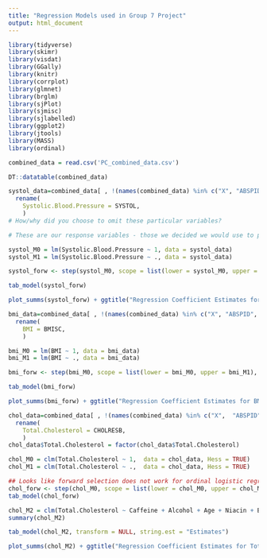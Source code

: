 ```yaml
---
title: "Regression Models used in Group 7 Project"
output: html_document
---
```



```r
library(tidyverse)
library(skimr)
library(visdat)
library(GGally)
library(knitr)
library(corrplot)
library(glmnet)
library(brglm)
library(sjPlot)
library(sjmisc)
library(sjlabelled)
library(ggplot2)
library(jtools)
library(MASS)
library(ordinal)
```


```r
combined_data = read.csv('PC_combined_data.csv')
```

```r
DT::datatable(combined_data)
```

```r
systol_data=combined_data[ , !(names(combined_data) %in% c("X", "ABSPID", "ABSHID", "BMISC", "HCHOLBC", "CHOLRESB", "CHOLNTR", "HDLCHREB", "LDLNTR", "LDLRESB", "DIASTOL", "HSUGBC", "BMR", "EIBMR1", "EIBMR2"))] %>% 
  rename(
    Systolic.Blood.Pressure = SYSTOL,
    )
# How/why did you choose to omit these particular variables?

# These are our response variables - those we decided we would use to predict cardiovascular health with. If I don't remove them, they'd become predictor variables in the linear models I use later on. 
```


```r
systol_M0 = lm(Systolic.Blood.Pressure ~ 1, data = systol_data)
systol_M1 = lm(Systolic.Blood.Pressure ~ ., data = systol_data)
```

```r
systol_forw <- step(systol_M0, scope = list(lower = systol_M0, upper = systol_M1), direction = "forward", k = 2, trace = 0)

tab_model(systol_forw)
```

```r
plot_summs(systol_forw) + ggtitle("Regression Coefficient Estimates for Systolic Blood Pressure (95% CI)") + ylab("Predictor Variable") + xlab("Coefficient Estimate") + theme_gray(base_size = 9.5)
```

```r
bmi_data=combined_data[ , !(names(combined_data) %in% c("X", "ABSPID", "ABSHID", "SYSTOL", "HCHOLBC", "CHOLRESB", "CHOLNTR", "HDLCHREB", "LDLNTR", "LDLRESB", "DIASTOL", "HSUGBC", "BMR", "EIBMR1", "EIBMR2"))] %>% 
  rename(
    BMI = BMISC,
    )
```

```r
bmi_M0 = lm(BMI ~ 1, data = bmi_data)
bmi_M1 = lm(BMI ~ ., data = bmi_data)
```

```r
bmi_forw <- step(bmi_M0, scope = list(lower = bmi_M0, upper = bmi_M1), direction = "forward", k = 2, trace = 0)

tab_model(bmi_forw)
```

```r
plot_summs(bmi_forw) + ggtitle("Regression Coefficient Estimates for BMI (95% CI)") + ylab("Predictor Variable") + xlab("Coefficient Estimate") + theme_gray(base_size = 10)
```
```r
chol_data=combined_data[ , !(names(combined_data) %in% c("X",  "ABSPID", "ABSHID", "SYSTOL", "HCHOLBC", "BMISC", "CHOLNTR", "HDLCHREB", "LDLNTR", "LDLRESB", "DIASTOL", "HSUGBC", "BMR", "EIBMR1", "EIBMR2"))] %>% 
  rename(
    Total.Cholesterol = CHOLRESB,
    )
chol_data$Total.Cholesterol = factor(chol_data$Total.Cholesterol)
```

```r
chol_M0 = clm(Total.Cholesterol ~ 1,  data = chol_data, Hess = TRUE)
chol_M1 = clm(Total.Cholesterol ~ .,  data = chol_data, Hess = TRUE)
```
```r
## Looks like forward selection does not work for ordinal logistic regression
chol_forw <- step(chol_M0, scope = list(lower = chol_M0, upper = chol_M1), direction = "forward", k = 2, trace = 0)
tab_model(chol_forw)
```

```r
chol_M2 = clm(Total.Cholesterol ~ Caffeine + Alcohol + Age + Niacin + B12 + Retinols + B6 + Risk.of.Diabetes + Folates + Starch + Fruit,  data = chol_data, Hess = TRUE)
summary(chol_M2)
```
```r
tab_model(chol_M2, transform = NULL, string.est = "Estimates")
```


```r
plot_summs(chol_M2) + ggtitle("Regression Coefficient Estimates for Total Cholesterol (95% CI)") + ylab("Predictor Variable") + xlab("Coefficient Estimate") + theme_gray(base_size = 10)
```



